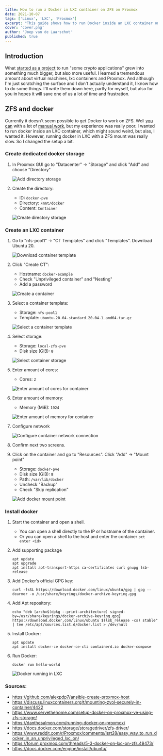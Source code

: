 ```yaml
---
title: How to run a Docker in LXC container on ZFS on Proxmox
date: 2021-10-07
tags: ['Linux', 'LXC', 'Proxmox']
excerpt: "This guide shows how to run Docker inside an LXC container on Proxmox."
cover: 'cover.png'
author: 'Joep van de Laarschot'
published: true
---
```


## Introduction

What [started as a project](https://blog.joeplaa.com/building-a-proxmox-cluster/) to run "some crypto applications" grew into something much bigger, but also more useful. I learned a tremendous amount about virtual machines, lxc containers and Proxmox. And although I'm just scratching the surface and I don't actually understand it, I know how to do some things. I'll write them down here, partly for myself, but also for you in hopes it will save one of us a lot of time and frustration.

## ZFS and docker

Currently it doesn't seem possible to get Docker to work on ZFS. Well [you can](https://www.servethehome.com/setup-docker-on-proxmox-ve-using-zfs-storage/) with a lot of [manual work](https://docs.docker.com/storage/storagedriver/zfs-driver/), but my experience was really poor. I wanted to run docker inside an LXC container, which might sound weird, but alas, I wanted it. However, running docker in LXC with a ZFS mount was really slow. So I changed the setup a bit.

### Create dedicated docker storage

1. In Proxmox GUI go to "Datacenter" -> "Storage" and click "Add" and choose "Directory"

    ![Add directory storage](docker-storage1.png)

2. Create the directory:
    * ID: `docker-pve`
    * Directory: `/mnt/docker`
    * Content: `Container`

    ![Create directory storage](docker-storage2.png)

### Create an LXC container

1. Go to "nfs-pool1" -> "CT Templates" and click "Templates". Download Ubuntu 20.

    ![Download container template](download-ct-template.png)

2. Click "Create CT":
    * Hostname: `docker-example`
    * Check "Unprivileged container" and "Nesting"
    * Add a password

    ![Create a container](create-container1.png)

3. Select a container template:
    * Storage: `nfs-pool1`
    * Template: `ubuntu-20.04-standard_20.04-1_amd64.tar.gz`

    ![Select a container template](create-container2.png)

4. Select storage:
    * Storage: `local-zfs-pve`
    * Disk size (GiB): `8`

    ![Select container storage](create-container3.png)

5. Enter amount of cores:
    * Cores: `2`

    ![Enter amount of cores for container](create-container4.png)

6. Enter amount of memory:
    * Memory (MiB): `1024`

    ![Enter amount of memory for container](create-container5.png)

7. Configure network

    ![Configure container network connection](create-container6.png)

8. Confirm next two screens.

9. Click on the container and go to "Resources". Click "Add" -> "Mount point"
    * Storage: `docker-pve`
    * Disk size (GiB): `8`
    * Path: `/var/lib/docker`
    * Uncheck "Backup"
    * Check "Skip replication"

    ![Add docker mount point](add-docker-mount-point.png)

### Install docker

1. Start the container and open a shell. 
    * You can open a shell directly to the IP or hostname of the container.
    * Or you can open a shell to the host and enter the container `pct enter <id>`

2. Add supporting package

    ```shell
    apt update
    apt upgrade
    apt install apt-transport-https ca-certificates curl gnupg lsb-release
    ```

3. Add Docker’s official GPG key:

    ```shell
    curl -fsSL https://download.docker.com/linux/ubuntu/gpg | gpg --dearmor -o /usr/share/keyrings/docker-archive-keyring.gpg
    ```

4. Add Apt repository:

    ```shell
    echo "deb [arch=$(dpkg --print-architecture) signed-by=/usr/share/keyrings/docker-archive-keyring.gpg] https://download.docker.com/linux/ubuntu $(lsb_release -cs) stable" | tee /etc/apt/sources.list.d/docker.list > /dev/null
    ```

5. Install Docker:

    ```shell
    apt update
    apt install docker-ce docker-ce-cli containerd.io docker-compose
    ```

6. Run Docker:

    ```shell
    docker run hello-world
    ```

    ![Docker running in LXC](docker-in-lxc.png)

<Alert type='info'>
    <h3 class='mt-1'>Sources:</h3>

* <https://github.com/alexpdp7/ansible-create-proxmox-host>
* <https://discuss.linuxcontainers.org/t/mounting-zvol-securely-in-container/4422>
* <https://www.servethehome.com/setup-docker-on-proxmox-ve-using-zfs-storage/>
* <https://danthesalmon.com/running-docker-on-proxmox/>
* <https://docs.docker.com/storage/storagedriver/zfs-driver/>
* <https://www.reddit.com/r/Proxmox/comments/lsrt28/easy_way_to_run_docker_in_an_unprivileged_lxc_on/>
* <https://forum.proxmox.com/threads/5-3-docker-on-lxc-on-zfs.49473/>
* <https://docs.docker.com/engine/install/ubuntu/>

</Alert>